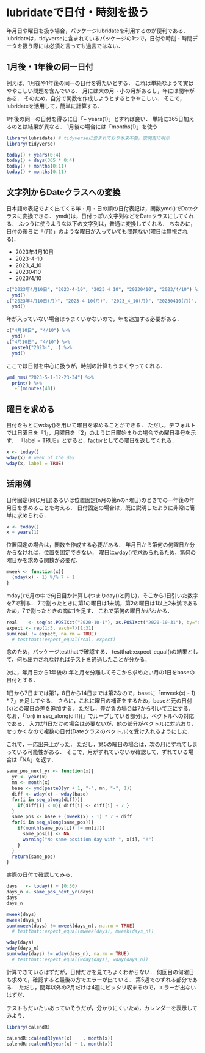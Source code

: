 # lubridateで日付・時刻を扱う {#lubridate}

年月日や曜日を扱う場合，パッケージlubridateを利用するのが便利である．
lubridateは，tidyverseに含まれているパッケージの1つで，日付や時刻・時間データを扱う際には必須と言っても過言ではない．


## 1月後・1年後の同一日付

例えば，1月後や1年後の同一の日付を得たいとする．
これは単純なようで実はややこしい問題を含んでいる．
月には大の月・小の月があるし，年には閏年がある．
そのため，自分で関数を作成しようとするとややこしい．
そこで，lubridateを活用して，簡単に計算する．

1年後の同一の日付を得るに日「+ years(1)」とすれば良い．
単純に365日加えるのとは結果が異なる．
1月後の場合には「months(1)」を使う

```r
library(lubridate) # tidyverseに含まれており本来不要，説明用に明示
library(tidyverse)
```

```r
today() + years(0:4)
today() + days(365 * 0:4)
today() + months(0:11)
today() + months(0:11)
```

## 文字列からDateクラスへの変換

日本語の表記でよく出てくる年・月・日の順の日付表記は，関数ymd()でDateクラスに変換できる．
ymd()は，日付っぽい文字列などをDateクラスにしてくれる．
ふつうに使うような以下の文字列は，普通に変換してくれる．
ちなみに，日付の後ろに「(月)」のような曜日が入っていても問題ない(曜日は無視される)．

- 2023年4月10日    
- 2023-4-10   
- 2023_4_10   
- 20230410   
- 2023/4/10   

```r
c("2023年4月10日", "2023-4-10", "2023_4_10", "20230410", "2023/4/10") %>%
  ymd()
c("2023年4月10日(月)", "2023-4-10(月)", "2023_4_10(月)", "20230410(月)", "2023/4/10(月)") %>%
  ymd()
```

年が入っていない場合はうまくいかないので，年を追加する必要がある．

```r
c("4月10日", "4/10") %>%
  ymd()
c("4月10日", "4/10") %>%
  paste0("2023-", .) %>%
  ymd()
```

ここでは日付を中心に扱うが，時刻の計算もうまくやってくれる．

```r
ymd_hms("2023-5-1-12-23-34") %>%
  print() %>%
  `+`(minutes(40))
```

## 曜日を求める

日付をもとにwday()を用いて曜日を求めることができる．
ただし，デフォルトでは日曜日を「1」，月曜日を「2」のように日曜始まりの場合での曜日番号を示す．
「label = TRUE」とすると，factorとしての曜日を返してくれる．

```r
x <- today()
wday(x) # week of the day
wday(x, label = TRUE)
```

## 活用例

日付固定(同じ月日)あるいは位置固定(n月の第nのn曜日)のときでの一年後の年月日を求めることを考える．
日付固定の場合は，既に説明したように非常に簡単に求められる．

```r
x <- today()
x + years(1)
```

位置固定の場合は，関数を作成する必要がある．
年月日から第何の何曜日か分からなければ，位置を固定できない．
曜日はwday()で求められるため，第何の曜日かを求める関数が必要だ．

```r
mweek <- function(x){
  (mday(x) - 1) %/% 7 + 1
}
```

mday()で月の中で何日目か計算し(つまりday()と同じ)，そこから1日引いた数字を7で割る．
7で割ったときに第1の曜日は1未満，第2の曜日は1以上2未満であるため，7で割ったときの商に1を足す．
これで第何の曜日かがわかる．

```r
real    <- seq(as.POSIXct("2020-10-1"), as.POSIXct("2020-10-31"), by="day") %>% mweek()
expect <- rep(1:5, each=7)[1:31]
sum(real != expect, na.rm = TRUE)
  # testthat::expect_equal(real, expect)
```

念のため，パッケージtestthatで確認する．
testthat::expect_equal()の結果として，何も出力されなければテストを通過したことが分かる．


次に，年月日から1年後の
年と月を分離してそこから求めたい月の1日をbaseの日付とする．

1日から7日までは第1，8日から14日までは第2なので，baseに「mweek(x) - 1) * 7」を足してやる．
さらに，これに曜日の補正をするため，baseと元の日付(x)との曜日の差を追加する．
ただし，差が負の場合は7から引いて正にする．
なお，「for(i in seq_along(diff))」でループしている部分は，ベクトルへの対応である．
入力が1日だけの場合は必要ないが，他の部分がベクトルに対応おり，せっかくなので複数の日付(Dateクラスのベクトル)を受け入れるようにした．

これで，一応出来上がった．
ただし，第5の曜日の場合は，次の月にずれてしまっている可能性がある．
そこで，月がずれていないか確認して，ずれている場合は「NA」を返す．

```r
same_pos_next_yr <- function(x){
  yr <- year(x)
  mn <- month(x)
  base <- ymd(paste0(yr + 1, "-", mn, "-", 1))
  diff <- wday(x) - wday(base)
  for(i in seq_along(diff)){
    if(diff[i] < 0){ diff[i] <- diff[i] + 7 }
  }
  same_pos <- base + (mweek(x) - 1) * 7 + diff
  for(i in seq_along(same_pos)){
    if(month(same_pos[i]) != mn[i]){
      same_pos[i] <- NA
      warning("No same position day with ", x[i], "!")
    }
  }
  return(same_pos)
}
```

<!--
```r
  # 1年の日付のずれで対応できないかと考えたが，結局第nを考える必要があるので，ボツ(途中で撤退)
same_pos_next_year <- function(x){
x <- today()
  next_x <- x + years(1)
  diff <- next_x - x
  lag <- as.numeric(diff) %% 7
  next_x - lag
}
```
-->

実際の日付で確認してみる．

```r
days   <- today() + (0:30)
days_n <- same_pos_next_yr(days)
days
days_n

mweek(days)
mweek(days_n)
sum(mweek(days) != mweek(days_n), na.rm = TRUE)
  # testthat::expect_equal(mweek(days), mweek(days_n))

wday(days)
wday(days_n)
sum(wday(days) != wday(days_n), na.rm = TRUE)
  # testthat::expect_equal(wday(days), wday(days_n))
```

計算できているはずだが，日付だけを見てもよくわからない．
何回目の何曜日も求めて，確認すると最後の方でエラーが出ている．
第5週でのずれる部分である．
ただし，閏年以外の2月だけは4週にピッタリ収まるので，エラーが出ないはずだ．

テストもだいたいあっていそうだが，分かりにくいため，カレンダーを表示してみよう．

```r
library(calendR)
```

```r
calendR::calendR(year(x)    , month(x))
calendR::calendR(year(x) + 1, month(x))
```
